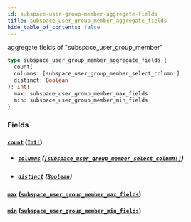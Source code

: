 ```yaml
---
id: subspace-user-group-member-aggregate-fields
title: subspace_user_group_member_aggregate_fields
hide_table_of_contents: false
---
```



aggregate fields of "subspace_user_group_member"

```graphql
type subspace_user_group_member_aggregate_fields {
  count(
  columns: [subspace_user_group_member_select_column!]
  distinct: Boolean
): Int!
  max: subspace_user_group_member_max_fields
  min: subspace_user_group_member_min_fields
}
```


### Fields

#### [`count`](#) ([`Int!`](../scalars/int))


- ##### [`columns`](#) ([`[subspace_user_group_member_select_column!]`](../enums/subspace-user-group-member-select-column))




- ##### [`distinct`](#) ([`Boolean`](../scalars/boolean))




#### [`max`](#) ([`subspace_user_group_member_max_fields`](../objects/subspace-user-group-member-max-fields))




#### [`min`](#) ([`subspace_user_group_member_min_fields`](../objects/subspace-user-group-member-min-fields))






